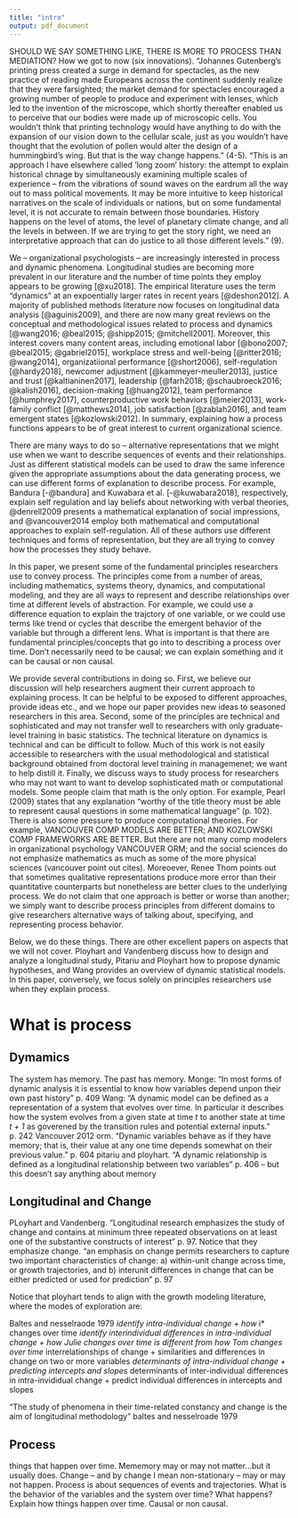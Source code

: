 ```yaml
---
title: "intro"
output: pdf_document
---
```


SHOULD WE SAY SOMETHING LIKE, THERE IS MORE TO PROCESS THAN MEDIATION?
How we got to now (six innovations).
"Johannes Gutenberg's printing press created a surge in demand for spectacles, as the new practice of reading made Europeans across the continent suddenly realize that they were farsighted; the market demand for spectacles encouraged a growing number of people to produce and experiment with lenses, which led to the invention of the microscope, which shortly thereafter enabled us to perceive that our bodies were made up of microscopic cells. You wouldn't think that printing technology would have anything to do with the expansion of our vision down to the cellular scale, just as you wouldn't have thought that the evolution of pollen would alter the design of a hummingbird's wing. But that is the way change happens." (4-5).
"This is an approach I have elsewhere called 'long zoom' history: the attempt to explain historical chnage by simultaneously examining multiple scales of experience -- from the vibrations of sound waves on the eardrum all the way out to mass political movements. It may be more intuitive to keep historical narratives on the scale of individuals or nations, but on some fundamental level, it is not accurate to remain between those boundaries. History happens on the level of atoms, the level of planetary climate change, and all the levels in between. If we are trying to get the story right, we need an interpretative approach that can do justice to all those different levels." (9). 



We -- organizational psychologists -- are increasingly interested in process and dynamic phenomena. Longitudinal studies are becoming more prevalent in our literature and the number of time points they employ appears to be growing [@xu2018]. The empirical literature uses the term "dynamics" at an expoentially larger rates in recent years [@deshon2012]. A majority of published methods literature now focuses on longitudinal data analysis [@aguinis2009], and there are now many great reviews on the conceptual and methodological issues related to process and dynamics [@wang2016; @beal2015; @shipp2015; @mitchell2001]. Moreover, this interest covers many content areas, including emotional labor [@bono2007; @beal2015; @gabriel2015], workplace stress and well-being [@ritter2016; @wang2014], organizatiional performance [@short2006], self-regulation [@hardy2018], newcomer adjustment [@kammeyer-meuller2013], justice and trust [@kaltianinen2017], leadership [@farh2018; @schaubroeck2016; @kalish2016], decision-making [@huang2012], team performance [@humphrey2017], counterproductive work behaviors [@meier2013], work-family conflict [@matthews2014], job satisfaction [@zablah2016], and team emergent states [@kozlowski2012]. In summary, explaining how a process functions appears to be of great interest to current organizational science. 

There are many ways to do so -- alternative representations that we might use when we want to describe sequences of events and their relationships. Just as different statistical models can be used to draw the same inference given the appropriate assumptions about the data generating process, we can use different forms of explanation to describe process. For example, Bandura [-@bandura] and Kuwabara et al. [-@kuwabara2018], respectively, explain self regulation and lay beliefs about networking with verbal theories, @denrell2009 presents a mathematical explanation of social impressions, and @vancouver2014 employ both mathematical and computational approaches to explain self-regulation. All of these authors use different techniques and forms of representation, but they are all trying to convey how the processes they study behave. 

In this paper, we present some of the fundamental principles researchers use to convey process. The principles come from a number of areas, including mathematics, systems theory, dynamics, and computational modeling, and they are all ways to represent and describe relationships over time at different levels of abstraction. For example, we could use a difference equation to explain the trajctory of one variable, or we could use terms like trend or cycles that describe the emergent behavior of the variable but through a different lens. What is important is that there are fundamental principles/concepts that go into to describing a process over time. Don't necessarily need to be causal; we can explain something and it can be causal or non causal. 

We provide several contributions in doing so. First, we believe our discussion will help researchers augment their current approach to explaining process. It can be helpful to be exposed to different approaches, provide ideas etc., and we hope our paper provides new ideas to seasoned researchers in this area. Second, some of the principles are technical and sophisticated and may not transfer well to researchers with only graduate-level training in basic statistics. The technical literature on dynamics is technical and can be difficult to follow. Much of this work is not easily accessible to researchers with the usual methodological and statistical background obtained from doctoral level training in managemenet; we want to help distill it. Finally, we discuss ways to study process for researchers who may not want to want to develop sophisticated math or computational models. Some people claim that math is the only option. For example, Pearl (2009) states that any explanation "worthy of the title theory must be able to represent causal questions in some mathematical language" (p. 102). There is also some pressure to produce computational theories. For example, VANCOUVER COMP MODELS ARE BETTER; AND KOZLOWSKI COMP FRAMEWORKS ARE BETTER. But there are not many comp modelers in organizational psychology VANCOUVER ORM; and the social sciences do not emphasize mathematics as much as some of the more physical sciences (vancouver point out cites). Moreoever, Renee Thom points out that sometimes qualitative representations produce more error than their quantitative counterparts but nonetheless are better clues to the underlying process. We do not claim that one approach is better or worse than another; we simply want to describe process principles from different domains to give researchers alternative ways of talking about, specifying, and representing process behavior. 

Below, we do these things. There are other excellent papers on aspects that we will not cover. Ployhart and Vandenberg discuss how to design and analyze a longitudinal study, Pitariu and Ployhart how to propose dynamic hypotheses, and Wang provides an overview of dynamic statistical models. In this paper, conversely, we focus solely on principles researchers use when they explain process.

# What is process

## Dymamics

The system has memory. The past has memory. 
Monge: "In most forms of dynamic analysis it is essential to know how variables depend unpon their own past history" p. 409
Wang: "A dynamic model can be defined as a representation of a system that evolves over time. In particular it describes how the system evolves from a given state at time *t* to another state at time *t + 1* as goverened by the transition rules and potential external inputs." p. 242
Vancouver 2012 orm. "Dynamic variables behave as if they have memory; that is, their value at any one time depends somewhat on their previous value." p. 604
pitariu and ployhart. "A dynamic relationship is defined as a longitudinal relationship between two variables" p. 406 -- but this doesn't say anything about memory

## Longitudinal and Change

PLoyhart and Vandenberg. "Longitudinal research emphasizes the study of change and contains at minimum three repeated observations on at least one of the substantive constructs of interest" p. 97. Notice that they emphasize change. "an emphasis on change permits researchers to capture two important characteristics of change: a) within-unit change across time, or growth trajectories, and b) interunit differences in change that can be either predicted or used for prediction" p. 97

Notice that ployhart tends to align with the growth modeling literature, where the modes of exploration are:

Baltes and nesselraode 1979
*identify intra-individual change
  + how *i* changes over time
*identify interindividual differences in intra-individual change
  + how Julie changes over time is different from how Tom changes over time
*interrelationships of change
  + similarities and differences in change on two or more variables
*determinants of intra-individual change
  + predicting intercepts and slopes
*determinants of inter-individual differences in intra-invididual change
  + predict individual differences in intercepts and slopes

"The study of phenomena in their time-related constancy and change is the aim of longitudinal methodology" baltes and nesselroade 1979

## Process

things that happen over time. Mememory may or may not matter...but it usually does. Change -- and by change I mean non-stationary -- may or may not happen.
Process is about sequences of events and trajectories. What is the behavior of the variables and the system over time? What happens? Explain how things happen over time. Causal or non causal. 
